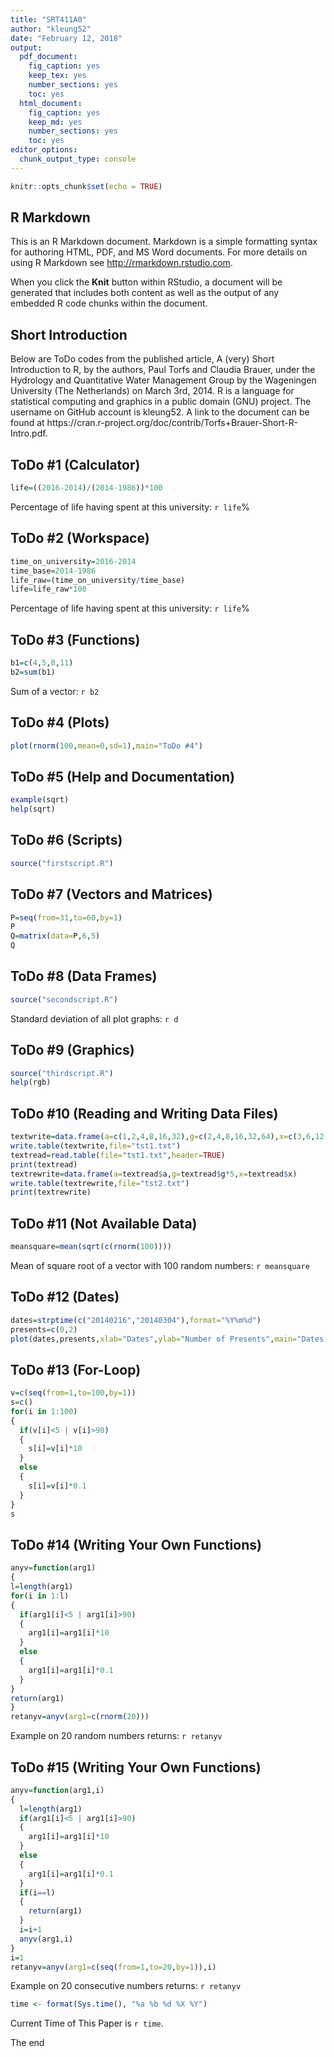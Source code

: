 ---
title: "SRT411A0"
author: "kleung52"
date: "February 12, 2018"
output:
  pdf_document: 
    fig_caption: yes
    keep_tex: yes
    number_sections: yes
    toc: yes
  html_document:
    fig_caption: yes
    keep_md: yes
    number_sections: yes
    toc: yes
editor_options: 
  chunk_output_type: console
---

```{r setup, include=FALSE}
knitr::opts_chunk$set(echo = TRUE)
```

## R Markdown

This is an R Markdown document. Markdown is a simple formatting syntax for authoring HTML, PDF, and MS Word documents. For more details on using R Markdown see <http://rmarkdown.rstudio.com>.

When you click the **Knit** button within RStudio, a document will be generated that includes both content as well as the output of any embedded R code chunks within the document. 

## Short Introduction
Below are ToDo codes from the published article, A (very) Short Introduction to R, by the authors, Paul Torfs and Claudia Brauer, under the Hydrology and Quantitative Water Management Group by the Wageningen University (The Netherlands) on March 3rd, 2014.  R is a language for statistical computing and graphics in a public domain (GNU) project.  The username on GitHub account is kleung52.  A link to the document can be found at https://cran.r-project.org/doc/contrib/Torfs+Brauer-Short-R-Intro.pdf.

## ToDo #1 (Calculator)
```{r}
life=((2016-2014)/(2014-1986))*100
```
Percentage of life having spent at this university: `r life`%

## ToDo #2 (Workspace)
```{r}
time_on_university=2016-2014
time_base=2014-1986
life_raw=(time_on_university/time_base)
life=life_raw*100
```
Percentage of life having spent at this university: `r life`%

## ToDo #3 (Functions)
```{r}
b1=c(4,5,8,11)
b2=sum(b1)
```
Sum of a vector: `r b2`

## ToDo #4 (Plots)
```{r}
plot(rnorm(100,mean=0,sd=1),main="ToDo #4")
```

## ToDo #5 (Help and Documentation)
```{r}
example(sqrt)
help(sqrt)
```

## ToDo #6 (Scripts)
```{r}
source("firstscript.R")
```

## ToDo #7 (Vectors and Matrices)
```{r}
P=seq(from=31,to=60,by=1)
P
Q=matrix(data=P,6,5)
Q
```

## ToDo #8 (Data Frames)
```{r}
source("secondscript.R")
```

Standard deviation of all plot graphs: `r d`

## ToDo #9 (Graphics)
```{r}
source("thirdscript.R")
help(rgb)
```

## ToDo #10 (Reading and Writing Data Files)
```{r}
textwrite=data.frame(a=c(1,2,4,8,16,32),g=c(2,4,8,16,32,64),x=c(3,6,12,24,48,96))
write.table(textwrite,file="tst1.txt")
textread=read.table(file="tst1.txt",header=TRUE)
print(textread)
textrewrite=data.frame(a=textread$a,g=textread$g*5,x=textread$x)
write.table(textrewrite,file="tst2.txt")
print(textrewrite)
```

## ToDo #11 (Not Available Data)
```{r}
meansquare=mean(sqrt(c(rnorm(100))))
```
Mean of square root of a vector with 100 random numbers: `r meansquare`

## ToDo #12 (Dates)
```{r}
dates=strptime(c("20140216","20140304"),format="%Y%m%d")
presents=c(0,2)
plot(dates,presents,xlab="Dates",ylab="Number of Presents",main="Dates versus Presents")
```

## ToDo #13 (For-Loop)
```{r}
v=c(seq(from=1,to=100,by=1))
s=c()
for(i in 1:100)
{
  if(v[i]<5 | v[i]>90)
  {
    s[i]=v[i]*10
  }
  else
  {
    s[i]=v[i]*0.1
  }
}
s
```

## ToDo #14 (Writing Your Own Functions)
```{r}
anyv=function(arg1)
{
l=length(arg1)
for(i in 1:l)
{
  if(arg1[i]<5 | arg1[i]>90)
  {
    arg1[i]=arg1[i]*10
  }
  else
  {
    arg1[i]=arg1[i]*0.1
  }
}
return(arg1)
}
retanyv=anyv(arg1=c(rnorm(20)))
```
Example on 20 random numbers returns:
`r retanyv`

## ToDo #15 (Writing Your Own Functions)
```{r}
anyv=function(arg1,i)
{
  l=length(arg1)
  if(arg1[i]<5 | arg1[i]>90)
  {
    arg1[i]=arg1[i]*10
  }
  else
  {
    arg1[i]=arg1[i]*0.1
  }
  if(i==l)
  {
    return(arg1)
  }
  i=i+1
  anyv(arg1,i)
}
i=1
retanyv=anyv(arg1=c(seq(from=1,to=20,by=1)),i)
```
Example on 20 consecutive numbers returns: `r retanyv`

```{r, echo=FALSE}
time <- format(Sys.time(), "%a %b %d %X %Y")
```
Current Time of This Paper is `r time`.

The end